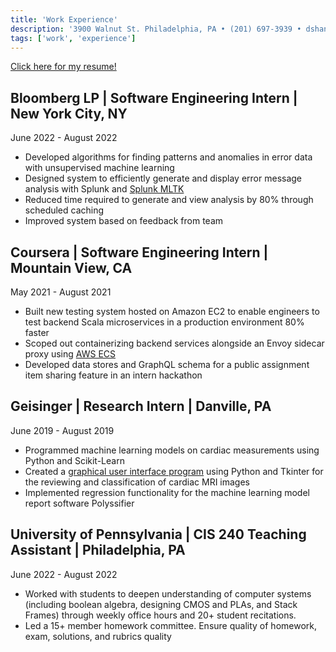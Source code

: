 ```yaml
---
title: 'Work Experience'
description: '3900 Walnut St. Philadelphia, PA • (201) 697-3939 • dshane@seas.upenn.edu '
tags: ['work', 'experience']
---
```

[Click here for my resume!](https://drive.google.com/file/d/1-1aGXg-Hyc5r7LYmbwPyaz6bp9xydH-I/view)
## Bloomberg LP | Software Engineering Intern | New York City, NY                                
June 2022 - August 2022
- Developed algorithms for finding patterns and anomalies in error data with unsupervised machine learning
- Designed system to efficiently generate and display error message analysis with Splunk and [Splunk MLTK](https://splunkbase.splunk.com/app/2890)
- Reduced time required to generate and view analysis by 80% through scheduled caching
- Improved system based on feedback from team   

## Coursera | Software Engineering Intern | Mountain View, CA                                    
May 2021 - August 2021
- Built new testing system hosted on Amazon EC2 to enable engineers to test backend Scala microservices in a production environment 80% faster
- Scoped out containerizing backend services alongside an Envoy sidecar proxy using [AWS ECS](https://aws.amazon.com/ecs/)
- Developed data stores and GraphQL schema for a public assignment item sharing feature in an intern hackathon

## Geisinger | Research Intern | Danville, PA                                                    
June 2019 - August 2019
- Programmed machine learning models on cardiac measurements using Python and Scikit-Learn
- Created a [graphical user interface program](https://github.com/dshane1903/Poly-fier-master) using Python and Tkinter for the reviewing and classification of cardiac MRI images
- Implemented regression functionality for the machine learning model report software Polyssifier

## University of Pennsylvania  | CIS 240 Teaching Assistant  | Philadelphia, PA                  
June 2022 - August 2022
- Worked with students to deepen understanding of computer systems (including boolean algebra, designing CMOS and PLAs, and Stack Frames) through weekly office hours and 20+ student recitations.
- Led a 15+ member homework committee. Ensure quality of homework, exam, solutions, and rubrics quality